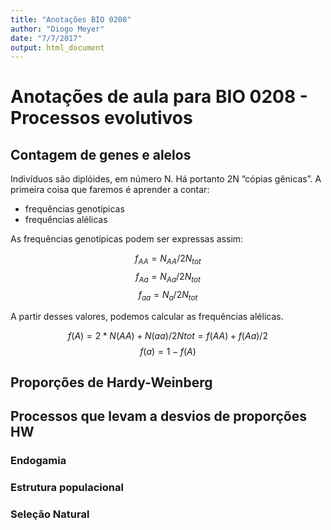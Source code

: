 ```yaml
---
title: "Anotações BIO 0208"
author: "Diogo Meyer"
date: "7/7/2017"
output: html_document
---
```


# Anotações de aula para BIO 0208 - Processos evolutivos

## Contagem de genes e alelos

Indivíduos são diplóides, em número N. Há portanto 2N "cópias gênicas".
A primeira coisa que faremos é aprender a contar:

- frequências genotípicas
- frequências alélicas

As frequências genotípicas podem ser expressas assim:

$$ f_{AA} = N_{AA} / 2N_{tot} $$
$$ f_{Aa} = N_{Aa} / 2N_{tot} $$
$$ f_{aa} = N_{a} / 2N_{tot} $$

A partir desses valores, podemos calcular as frequências alélicas. 

$$ f(A) = 2 * N(AA) + N(aa) / 2Ntot = f(AA) + f(Aa)/2 $$
$$ f(a) = 1 - f(A)$$


## Proporções de Hardy-Weinberg

## Processos que levam a desvios de proporções HW

### Endogamia

### Estrutura populacional

### Seleção Natural
